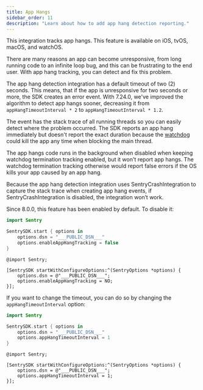 ```yaml
---
title: App Hangs
sidebar_order: 11
description: "Learn about how to add app hang detection reporting."
---
```


This integration tracks app hangs. This feature is available on iOS, tvOS, macOS, and watchOS.

There are many reasons an app can become unresponsive, from long running code to an infinite loop bug, and this can be frustrating to the end user.
With app hang tracking, you can detect and fix this problem.

The app hang detection integration has a default timeout of two (2) seconds. This means, that if the app is unresponsive for two seconds or more, the SDK creates an error event. With 7.24.0, we've improved the algorithm to detect app hangs sooner, decreasing it from `appHangTimeoutInterval * 2` to `appHangTimeoutInterval * 1.2`.

The event has the stack trace of all running threads so you can easily detect where the problem occurred. The SDK reports an app hang immediately but doesn't report the exact duration because the [watchdog](https://developer.apple.com/documentation/xcode/addressing-watchdog-terminations) could kill the app any time when blocking the main thread.

The app hangs code runs in the background when disabled when keeping watchdog termination tracking enabled, but it won't report app hangs. The watchdog termination tracking otherwise would report false errors if the OS kills your app caused by an app hang.

Because the app hang detection integration uses SentryCrashIntegration to capture the stack trace when creating app hang events, if SentryCrashIntegration is disabled, the integration won’t work.

Since 8.0.0, this feature has been enabled by default. To disable it:

```swift {tabTitle:Swift}
import Sentry

SentrySDK.start { options in
    options.dsn = "___PUBLIC_DSN___"
    options.enableAppHangTracking = false
}
```

```objc {tabTitle:Objective-C}
@import Sentry;

[SentrySDK startWithConfigureOptions:^(SentryOptions *options) {
    options.dsn = @"___PUBLIC_DSN___";
    options.enableAppHangTracking = NO;
}];

```

If you want to change the timeout, you can do so by changing the `appHangTimeoutInterval` option:

```swift {tabTitle:Swift}
import Sentry

SentrySDK.start { options in
    options.dsn = "___PUBLIC_DSN___"
    options.appHangTimeoutInterval = 1
}
```

```objc {tabTitle:Objective-C}
@import Sentry;

[SentrySDK startWithConfigureOptions:^(SentryOptions *options) {
    options.dsn = @"___PUBLIC_DSN___";
    options.appHangTimeoutInterval = 1;
}];

```
